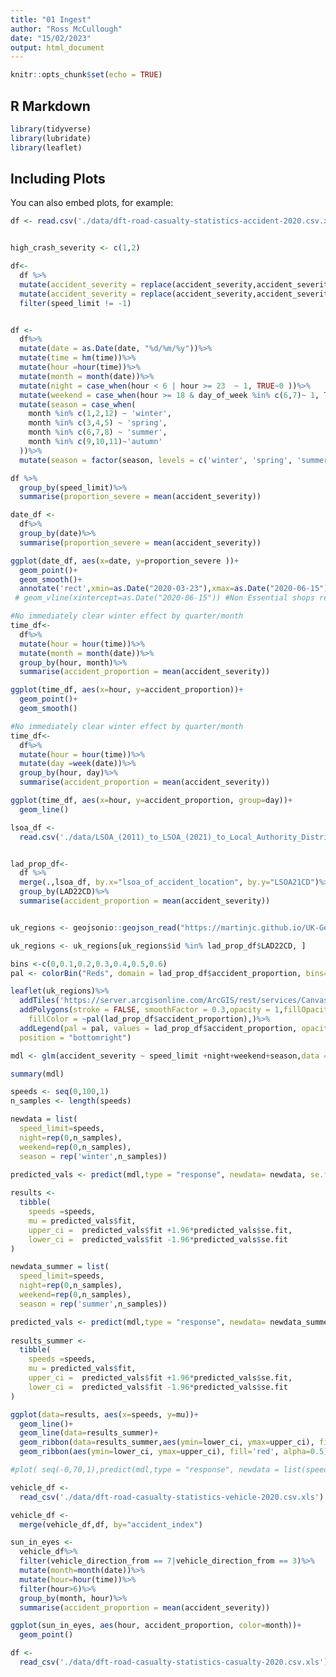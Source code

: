 ```yaml
---
title: "01 Ingest"
author: "Ross McCullough"
date: "15/02/2023"
output: html_document
---
```


```r
knitr::opts_chunk$set(echo = TRUE)
```

## R Markdown

```r
library(tidyverse)
library(lubridate)
library(leaflet)
```

## Including Plots

You can also embed plots, for example:

```r
df <- read.csv('./data/dft-road-casualty-statistics-accident-2020.csv.xls')


high_crash_severity <- c(1,2)

df<-
  df %>%
  mutate(accident_severity = replace(accident_severity,accident_severity ==3 ,0))%>%
  mutate(accident_severity = replace(accident_severity,accident_severity %in% high_crash_severity ,1))%>%
  filter(speed_limit != -1)


df <-
  df%>%
  mutate(date = as.Date(date, "%d/%m/%y"))%>%
  mutate(time = hm(time))%>%
  mutate(hour =hour(time))%>%
  mutate(month = month(date))%>%
  mutate(night = case_when(hour < 6 | hour >= 23  ~ 1, TRUE~0 ))%>%
  mutate(weekend = case_when(hour >= 18 & day_of_week %in% c(6,7)~ 1, TRUE~0 ))%>%
  mutate(season = case_when(
    month %in% c(1,2,12) ~ 'winter',
    month %in% c(3,4,5) ~ 'spring',
    month %in% c(6,7,8) ~ 'summer',
    month %in% c(9,10,11)~'autumn'
  ))%>%
  mutate(season = factor(season, levels = c('winter', 'spring', 'summer', 'autumn')))


```

```r
df %>%
  group_by(speed_limit)%>%
  summarise(proportion_severe = mean(accident_severity))
```

```r
date_df <-
  df%>%
  group_by(date)%>%
  summarise(proportion_severe = mean(accident_severity))

ggplot(date_df, aes(x=date, y=proportion_severe ))+
  geom_point()+
  geom_smooth()+
  annotate('rect',xmin=as.Date("2020-03-23"),xmax=as.Date("2020-06-15"),ymin=0.1,ymax=Inf, fill='red', alpha=0.25) #Start of lockdown
 # geom_vline(xintercept=as.Date("2020-06-15")) #Non Essential shops reopen
```

```r
#No immediately clear winter effect by quarter/month
time_df<-
  df%>%
  mutate(hour = hour(time))%>%
  mutate(month = month(date))%>%
  group_by(hour, month)%>%
  summarise(accident_proportion = mean(accident_severity))

ggplot(time_df, aes(x=hour, y=accident_proportion))+
  geom_point()+
  geom_smooth()
```

```r
#No immediately clear winter effect by quarter/month
time_df<-
  df%>%
  mutate(hour = hour(time))%>%
  mutate(day =week(date))%>%
  group_by(hour, day)%>%
  summarise(accident_proportion = mean(accident_severity))

ggplot(time_df, aes(x=hour, y=accident_proportion, group=day))+
  geom_line()
```

```r
lsoa_df <-
  read.csv('./data/LSOA_(2011)_to_LSOA_(2021)_to_Local_Authority_District_(2022)_Lookup_for_England_and_Wales.csv')


lad_prop_df<-
  df %>%
  merge(.,lsoa_df, by.x="lsoa_of_accident_location", by.y="LSOA21CD")%>%
  group_by(LAD22CD)%>%
  summarise(accident_proportion = mean(accident_severity))


uk_regions <- geojsonio::geojson_read("https://martinjc.github.io/UK-GeoJSON/json/eng/topo_lad.json", what = "sp")

uk_regions <- uk_regions[uk_regions$id %in% lad_prop_df$LAD22CD, ]

bins <-c(0,0.1,0.2,0.3,0.4,0.5,0.6)
pal <- colorBin("Reds", domain = lad_prop_df$accident_proportion, bins=bins )

leaflet(uk_regions)%>%
  addTiles('https://server.arcgisonline.com/ArcGIS/rest/services/Canvas/World_Light_Gray_Base/MapServer/tile/{z}/{y}/{x}') %>%
  addPolygons(stroke = FALSE, smoothFactor = 0.3,opacity = 1,fillOpacity = 0.7,dashArray = "3",
    fillColor = ~pal(lad_prop_df$accident_proportion),)%>%
  addLegend(pal = pal, values = lad_prop_df$accident_proportion, opacity = 0.7, title = NULL,
  position = "bottomright")
```

```r
mdl <- glm(accident_severity ~ speed_limit +night+weekend+season,data = df, family = binomial())

summary(mdl)
```
```r

speeds <- seq(0,100,1)
n_samples <- length(speeds)

newdata = list(
  speed_limit=speeds, 
  night=rep(0,n_samples), 
  weekend=rep(0,n_samples),
  season = rep('winter',n_samples))

predicted_vals <- predict(mdl,type = "response", newdata= newdata, se.fit=TRUE)
                                                                                    
results <-
  tibble(
    speeds =speeds,
    mu = predicted_vals$fit, 
    upper_ci =  predicted_vals$fit +1.96*predicted_vals$se.fit,
    lower_ci =  predicted_vals$fit -1.96*predicted_vals$se.fit
)

newdata_summer = list(
  speed_limit=speeds, 
  night=rep(0,n_samples), 
  weekend=rep(0,n_samples),
  season = rep('summer',n_samples))

predicted_vals <- predict(mdl,type = "response", newdata= newdata_summer, se.fit=TRUE)
                                                                                    
results_summer <-
  tibble(
    speeds =speeds,
    mu = predicted_vals$fit, 
    upper_ci =  predicted_vals$fit +1.96*predicted_vals$se.fit,
    lower_ci =  predicted_vals$fit -1.96*predicted_vals$se.fit
)

ggplot(data=results, aes(x=speeds, y=mu))+
  geom_line()+
  geom_line(data=results_summer)+
  geom_ribbon(data=results_summer,aes(ymin=lower_ci, ymax=upper_ci), fill='red', alpha=0.5)+
  geom_ribbon(aes(ymin=lower_ci, ymax=upper_ci), fill='red', alpha=0.5)

#plot( seq(-0,70,1),predict(mdl,type = "response", newdata = list(speed_limit=seq(-0,70,1), night=rep(0,length(seq(0,70,1))))))
```

```r
vehicle_df <-
  read_csv('./data/dft-road-casualty-statistics-vehicle-2020.csv.xls')

vehicle_df <-
  merge(vehicle_df,df, by="accident_index")

sun_in_eyes <-
  vehicle_df%>%
  filter(vehicle_direction_from == 7|vehicle_direction_from == 3)%>%
  mutate(month=month(date))%>%
  mutate(hour=hour(time))%>%
  filter(hour>6)%>%
  group_by(month, hour)%>%
  summarise(accident_proportion = mean(accident_severity))

ggplot(sun_in_eyes, aes(hour, accident_proportion, color=month))+
  geom_point()

```

```r
df <-
  read_csv('./data/dft-road-casualty-statistics-casualty-2020.csv.xls')
```


